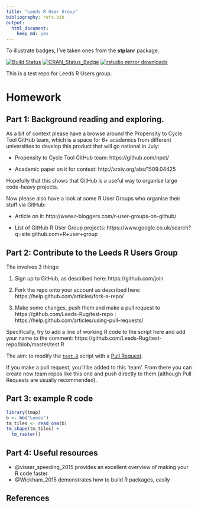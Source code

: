 ```yaml
---
title: "Leeds R User Group"
bibliography: refs.bib
output:
  html_document:
    keep_md: yes
---
```


To illustrate badges, I've taken ones from the **stplanr** package.

[![Build Status](https://travis-ci.org/ropensci/stplanr.svg?branch=master)](https://travis-ci.org/ropensci/stplanr) [![CRAN_Status_Badge](http://www.r-pkg.org/badges/version/stplanr)](http://cran.r-project.org/package=stplanr)
[![rstudio mirror downloads](http://cranlogs.r-pkg.org/badges/stplanr)](https://github.com/metacran/cranlogs.app)

This is a test repo for Leeds R Users group.

# Homework

## Part 1: Background reading and exploring.

As a bit of context please have a browse around the Propensity to Cycle Tool GitHub team, which is a space for 6+ academics from different universities to develop this product that will go national in July:

- Propensity to Cycle Tool GitHub team: https://github.com/npct/

- Academic paper on it for context: http://arxiv.org/abs/1509.04425

Hopefully that this shows that GitHub is a useful way to organise large code-heavy projects.

Now please also have a look at some R User Groups who organise their stuff via GitHub:

- Article on it: http://www.r-bloggers.com/r-user-groups-on-github/

- List of GitHub R User Group projects: https://www.google.co.uk/search?q=site:github.com+R+user+group

## Part 2: Contribute to the Leeds R Users Group

The involves 3 things:

1) Sign up to GitHub, as described here:
https://github.com/join

2) Fork the repo onto your account as described here:
https://help.github.com/articles/fork-a-repo/

3) Make some changes, push them and make a pull request to https://github.com/Leeds-Rug/test-repo :
https://help.github.com/articles/using-pull-requests/


Specifically, try to add a line of working R code to the script here and add your name to the comment:
https://github.com/Leeds-Rug/test-repo/blob/master/test.R


The aim: to modify the [`test.R`](https://github.com/Leeds-Rug/test-repo/blob/master/test.R) script with a [Pull Request](https://help.github.com/articles/using-pull-requests/).

If you make a pull request, you'll be added to this 'team'. From there you can create new team repos like this one and push directly to them (although Pull Requests are usually recommended).

## Part 3: example R code

```r
library(tmap)
b <- bb("Leeds")
tm_tiles <- read_osm(b)
tm_shape(tm_tiles) +
  tm_raster()
```

## Part 4: Useful resources

- @visser_speeding_2015 provides an excellent overview of making your R code faster
- @Wickham_2015 demonstrates how to build R packages, easily

## References

